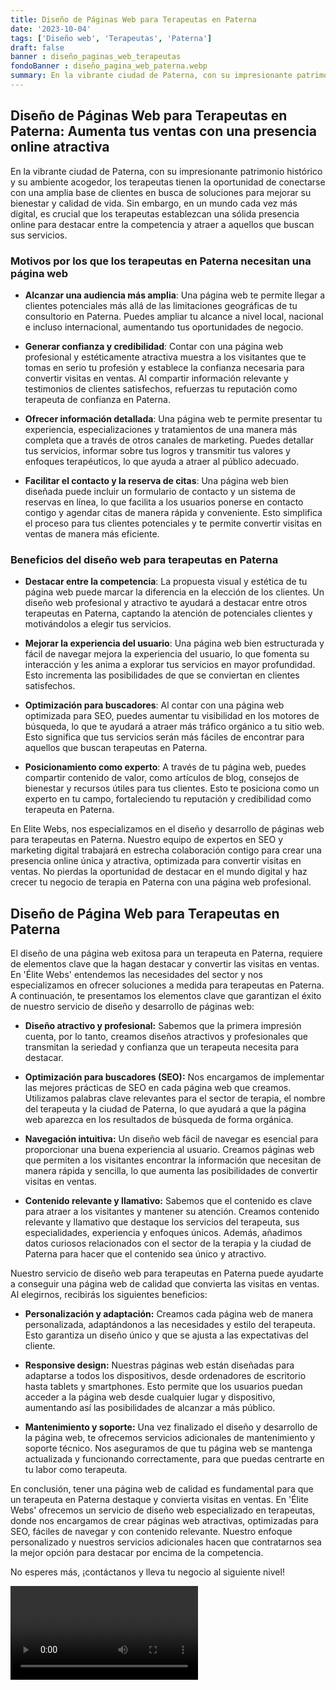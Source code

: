 ```yaml
---
title: Diseño de Páginas Web para Terapeutas en Paterna
date: '2023-10-04'
tags: ['Diseño web', 'Terapeutas', 'Paterna']
draft: false
banner : diseño_paginas_web_terapeutas
fondoBanner : diseño_pagina_web_paterna.webp
summary: En la vibrante ciudad de Paterna, con su impresionante patrimonio histórico y su ambiente acogedor, los terapeutas tienen la oportunidad de conectarse con una amplia base de clientes en busca de soluciones para mejorar su bienestar y calidad de vida. Sin embargo, en un mundo cada vez más digital, es crucial que los terapeutas establezcan una sólida presencia online para destacar entre la competencia y atraer a aquellos que buscan sus servicios.
---
```


## Diseño de Páginas Web para Terapeutas en Paterna: Aumenta tus ventas con una presencia online atractiva

En la vibrante ciudad de Paterna, con su impresionante patrimonio histórico y su ambiente acogedor, los terapeutas tienen la oportunidad de conectarse con una amplia base de clientes en busca de soluciones para mejorar su bienestar y calidad de vida. Sin embargo, en un mundo cada vez más digital, es crucial que los terapeutas establezcan una sólida presencia online para destacar entre la competencia y atraer a aquellos que buscan sus servicios.

### Motivos por los que los terapeutas en Paterna necesitan una página web

- **Alcanzar una audiencia más amplia**: Una página web te permite llegar a clientes potenciales más allá de las limitaciones geográficas de tu consultorio en Paterna. Puedes ampliar tu alcance a nivel local, nacional e incluso internacional, aumentando tus oportunidades de negocio.

- **Generar confianza y credibilidad**: Contar con una página web profesional y estéticamente atractiva muestra a los visitantes que te tomas en serio tu profesión y establece la confianza necesaria para convertir visitas en ventas. Al compartir información relevante y testimonios de clientes satisfechos, refuerzas tu reputación como terapeuta de confianza en Paterna.

- **Ofrecer información detallada**: Una página web te permite presentar tu experiencia, especializaciones y tratamientos de una manera más completa que a través de otros canales de marketing. Puedes detallar tus servicios, informar sobre tus logros y transmitir tus valores y enfoques terapéuticos, lo que ayuda a atraer al público adecuado.

- **Facilitar el contacto y la reserva de citas**: Una página web bien diseñada puede incluir un formulario de contacto y un sistema de reservas en línea, lo que facilita a los usuarios ponerse en contacto contigo y agendar citas de manera rápida y conveniente. Esto simplifica el proceso para tus clientes potenciales y te permite convertir visitas en ventas de manera más eficiente.

### Beneficios del diseño web para terapeutas en Paterna

- **Destacar entre la competencia**: La propuesta visual y estética de tu página web puede marcar la diferencia en la elección de los clientes. Un diseño web profesional y atractivo te ayudará a destacar entre otros terapeutas en Paterna, captando la atención de potenciales clientes y motivándolos a elegir tus servicios.

- **Mejorar la experiencia del usuario**: Una página web bien estructurada y fácil de navegar mejora la experiencia del usuario, lo que fomenta su interacción y les anima a explorar tus servicios en mayor profundidad. Esto incrementa las posibilidades de que se conviertan en clientes satisfechos.

- **Optimización para buscadores**: Al contar con una página web optimizada para SEO, puedes aumentar tu visibilidad en los motores de búsqueda, lo que te ayudará a atraer más tráfico orgánico a tu sitio web. Esto significa que tus servicios serán más fáciles de encontrar para aquellos que buscan terapeutas en Paterna.

- **Posicionamiento como experto**: A través de tu página web, puedes compartir contenido de valor, como artículos de blog, consejos de bienestar y recursos útiles para tus clientes. Esto te posiciona como un experto en tu campo, fortaleciendo tu reputación y credibilidad como terapeuta en Paterna.

En Elite Webs, nos especializamos en el diseño y desarrollo de páginas web para terapeutas en Paterna. Nuestro equipo de expertos en SEO y marketing digital trabajará en estrecha colaboración contigo para crear una presencia online única y atractiva, optimizada para convertir visitas en ventas. No pierdas la oportunidad de destacar en el mundo digital y haz crecer tu negocio de terapia en Paterna con una página web profesional.

<GifSeo />

<Cta />

## Diseño de Página Web para Terapeutas en Paterna

El diseño de una página web exitosa para un terapeuta en Paterna, requiere de elementos clave que la hagan destacar y convertir las visitas en ventas. En 'Élite Webs' entendemos las necesidades del sector y nos especializamos en ofrecer soluciones a medida para terapeutas en Paterna. A continuación, te presentamos los elementos clave que garantizan el éxito de nuestro servicio de diseño y desarrollo de páginas web:

- **Diseño atractivo y profesional:** Sabemos que la primera impresión cuenta, por lo tanto, creamos diseños atractivos y profesionales que transmitan la seriedad y confianza que un terapeuta necesita para destacar.

- **Optimización para buscadores (SEO):** Nos encargamos de implementar las mejores prácticas de SEO en cada página web que creamos. Utilizamos palabras clave relevantes para el sector de terapia, el nombre del terapeuta y la ciudad de Paterna, lo que ayudará a que la página web aparezca en los resultados de búsqueda de forma orgánica.

- **Navegación intuitiva:** Un diseño web fácil de navegar es esencial para proporcionar una buena experiencia al usuario. Creamos páginas web que permiten a los visitantes encontrar la información que necesitan de manera rápida y sencilla, lo que aumenta las posibilidades de convertir visitas en ventas.

- **Contenido relevante y llamativo:** Sabemos que el contenido es clave para atraer a los visitantes y mantener su atención. Creamos contenido relevante y llamativo que destaque los servicios del terapeuta, sus especialidades, experiencia y enfoques únicos. Además, añadimos datos curiosos relacionados con el sector de la terapia y la ciudad de Paterna para hacer que el contenido sea único y atractivo.

Nuestro servicio de diseño web para terapeutas en Paterna puede ayudarte a conseguir una página web de calidad que convierta las visitas en ventas. Al elegirnos, recibirás los siguientes beneficios:

- **Personalización y adaptación:** Creamos cada página web de manera personalizada, adaptándonos a las necesidades y estilo del terapeuta. Esto garantiza un diseño único y que se ajusta a las expectativas del cliente.

- **Responsive design:** Nuestras páginas web están diseñadas para adaptarse a todos los dispositivos, desde ordenadores de escritorio hasta tablets y smartphones. Esto permite que los usuarios puedan acceder a la página web desde cualquier lugar y dispositivo, aumentando así las posibilidades de alcanzar a más público.

- **Mantenimiento y soporte:** Una vez finalizado el diseño y desarrollo de la página web, te ofrecemos servicios adicionales de mantenimiento y soporte técnico. Nos aseguramos de que tu página web se mantenga actualizada y funcionando correctamente, para que puedas centrarte en tu labor como terapeuta.

En conclusión, tener una página web de calidad es fundamental para que un terapeuta en Paterna destaque y convierta visitas en ventas. En 'Élite Webs' ofrecemos un servicio de diseño web especializado en terapeutas, donde nos encargamos de crear páginas web atractivas, optimizadas para SEO, fáciles de navegar y con contenido relevante. Nuestro enfoque personalizado y nuestros servicios adicionales hacen que contratarnos sea la mejor opción para destacar por encima de la competencia.

No esperes más, ¡contáctanos y lleva tu negocio al siguiente nivel!

<Video />

<CtaBot job='Terapeutas' city='Paterna'/>

<Gmaps query='Paterna+españa+maps' />